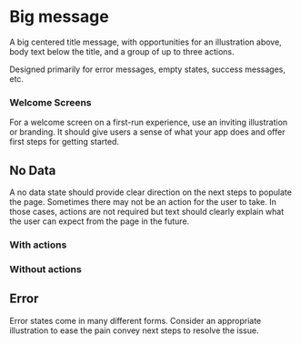 
<Meta title="Blocks/Big message" component={BigMessage} />

# Big message

A big centered title message, with opportunities for an illustration above, body text below the title, and a group of up to three actions.

Designed primarily for error messages, empty states, success messages, etc.

### Welcome Screens

For a welcome screen on a first-run experience, use an inviting illustration or branding. It should give users a sense of what your app does and offer first steps for getting started.

<Canvas>
  <Story name="Welcome">
    <FluentPatternsProvider>
      <BigMessage
        illustration="hello"
        title={[{ text: 'Welcome to Contoso! Your opinion counts.' }]}
        description={[
          { text: 'Contoso is your tool to create, take, and manage polls.' },
        ]}
        actions={{
          primary: { label: 'Sign in' },
          secondary: { label: 'Sign up' },
          tertiary: { label: 'Learn more about Contoso' },
        }}
      />
    </FluentPatternsProvider>
  </Story>
</Canvas>

<Canvas>
  <Story name="Welcome B">
    <FluentPatternsProvider>
      <BigMessage
        illustration="hello"
        title={[{ text: 'Welcome to your workspace, Daniela' }]}
        description={[
          {
            text: 'Access all your boards for photos, files, and tasks from a single place.',
          },
        ]}
        actions={{
          primary: {
            label: 'Create a board',
          },
          secondary: {
            label: 'Find an existing board',
          },
        }}
      />
    </FluentPatternsProvider>
  </Story>
</Canvas>

## No Data

A no data state should provide clear direction on the next steps to populate the page. Sometimes there may not be an action for the user to take. In those cases, actions are not required but text should clearly explain what the user can expect from the page in the future.

### With actions

<Canvas>
  <Story name="Empty with Actions">
    <FluentPatternsProvider>
      <BigMessage
        illustration="empty"
        actions={{
          primary: {
            label: 'Create a task',
          },
          secondary: {
            label: 'Find an existing task',
          },
        }}
      />
    </FluentPatternsProvider>
  </Story>
</Canvas>

### Without actions

<Canvas>
  <Story name="Empty">
    <FluentPatternsProvider>
      <BigMessage
        illustration="empty"
        title={[{ text: "Once you're assigned a task, you'll find it here" }]}
        description={[{ text: 'Until then, enjoy your time off.' }]}
      />
    </FluentPatternsProvider>
  </Story>
</Canvas>

## Error

Error states come in many different forms. Consider an appropriate illustration to ease the pain convey next steps to resolve the issue.

<Canvas>
  <Story name="Error">
    <FluentPatternsProvider>
      <BigMessage
        illustration="error"
        title={[{ text: 'Something went wrong' }]}
      />
    </FluentPatternsProvider>
  </Story>
</Canvas>

<Canvas>
  <Story name="Error B">
    <FluentPatternsProvider>
      <BigMessage
        title={[{ text: 'Something went wrong' }]}
        description={[
          {
            text: 'Try searching with common words or checking for spelling errors.',
          },
        ]}
      />
    </FluentPatternsProvider>
  </Story>
</Canvas>
